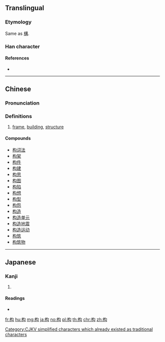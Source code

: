 {{also|構}}
==Translingual==

===Etymology===
{{Han compound|木|勾|c1=s|c2=p|ls=psc}}

Same as [[構]].

[[Category:CJKV simplified characters which already existed as traditional characters]]

===Han character===
{{Han char|rn=75|rad=木|as=04|sn=8|four=47920|canj=DPI,XDPI|ids=⿰木勾}}

====References====
* {{Han ref|kx=0514.210|dkj=14523|dj=0902.070|hdz=21174.010|uh=6784|ud=26500|bh=CCDB|bd=52443}}

----

==Chinese==
{{zh-hanzi-box|构|构/[[構]]}}

===Pronunciation===
{{zh-pron
|m=gòu
|c=gau3,kau3
|mc=y
|oc=y
|ma=
|cat=n
}}

===Definitions===
# [[frame]], [[building]], [[structure]]

====Compounds====
* [[构词法]]
* [[构架]]
* [[构件]]
* [[构建]]
* [[构思]]
* [[构图]]
* [[构陷]]
* [[构想]]
* [[构型]]
* [[构怨]]
* [[构造]]
* [[构造单元]]
* [[构造地震]]
* [[构造运动]]
* [[构筑]]
* [[构筑物]]

----

==Japanese==

===Kanji===
{{ja-kanji|grade=|rs=木04}}

# {{defn|lang=ja|sort=木04}}

====Readings====
* {{ja-readings|on=[[こう]] (kō)|kun=[[かまえる]] (kamaeru), [[かまう]] (kamau)}}

[[fr:构]]
[[hu:构]]
[[mg:构]]
[[ja:构]]
[[no:构]]
[[pl:构]]
[[th:构]]
[[chr:构]]
[[zh:构]]